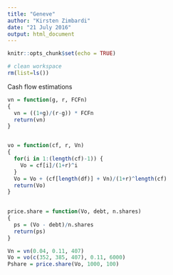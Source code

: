 ```yaml
---
title: "Geneve"
author: "Kirsten Zimbardi"
date: "21 July 2016"
output: html_document
---
```


```r
knitr::opts_chunk$set(echo = TRUE)

# clean workspace
rm(list=ls())

```

Cash flow estimations  
```r

vn = function(g, r, FCFn)
{
  vn = ((1+g)/(r-g)) * FCFn
  return(vn)
}


vo = function(cf, r, Vn)
{
  for(i in 1:(length(cf)-1)) {
    Vo = cf[i]/(1+r)^i
  }
  Vo = Vo + (cf[length(df)] + Vn)/(1+r)^length(cf)
  return(Vo)
}
 

price.share = function(Vo, debt, n.shares)
{
  ps = (Vo - debt)/n.shares
  return(ps)
}

Vn = vn(0.04, 0.11, 407)
Vo = vo(c(352, 385, 407), 0.11, 6000)
Pshare = price.share(Vo, 1000, 100)




```


